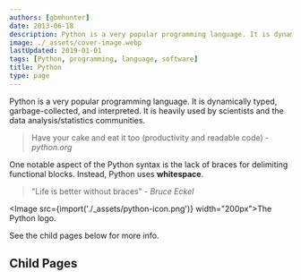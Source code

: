 ```yaml
---
authors: [gbmhunter]
date: 2013-06-18
description: Python is a very popular programming language. It is dynamically typed, garbage-collected, and interpreted. It is heavily used by scientists and the data analysis/statistics communities.
image: ./_assets/cover-image.webp
lastUpdated: 2019-01-01
tags: [Python, programming, language, software]
title: Python
type: page
---
```


Python is a very popular programming language. It is dynamically typed, garbage-collected, and interpreted. It is heavily used by scientists and the data analysis/statistics communities.
 
> Have your cake and eat it too (productivity and readable code) - _python.org_

One notable aspect of the Python syntax is the lack of braces for delimiting functional blocks. Instead, Python uses **whitespace**.

> "Life is better without braces" - _Bruce Eckel_

<Image src={import('./_assets/python-icon.png')} width="200px">The Python logo.</Image>

See the child pages below for more info.

## Child Pages

<ChildPages />
